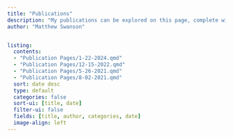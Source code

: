```yaml
---
title: "Publications"
description: "My publications can be explored on this page, complete with a focus on major publication details."
author: "Matthew Swanson"


listing: 
  contents:
  - "Publication Pages/1-22-2024.qmd"
  - "Publication Pages/12-15-2022.qmd"
  - "Publication Pages/5-26-2021.qmd"
  - "Publication Pages/8-02-2021.qmd"
  sort: date desc
  type: default
  categories: false
  sort-ui: [title, date]
  filter-ui: false
  fields: [title, author, categories, date]
  image-align: left
---
```

